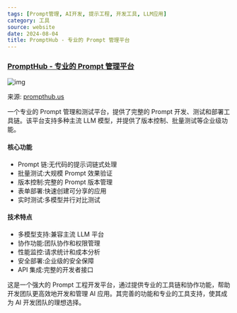 ```yaml
---
tags: [Prompt管理, AI开发, 提示工程, 开发工具, LLM应用]
category: 工具
source: website
date: 2024-08-04
title: PromptHub - 专业的 Prompt 管理平台
---
```


### [PromptHub - 专业的 Prompt 管理平台](https://www.prompthub.us/)

![img](https://img.mengpeng.tech/i/2024/11/24/6742f9b9aedab.webp)

来源: [prompthub.us](https://www.prompthub.us/)

一个专业的 Prompt 管理和测试平台，提供了完整的 Prompt 开发、测试和部署工具链。该平台支持多种主流 LLM 模型，并提供了版本控制、批量测试等企业级功能。

#### 核心功能
- Prompt 链:无代码的提示词链式处理
- 批量测试:大规模 Prompt 效果验证
- 版本控制:完整的 Prompt 版本管理
- 表单部署:快速创建可分享的应用
- 实时测试:多模型并行对比测试

#### 技术特点
- 多模型支持:兼容主流 LLM 平台
- 协作功能:团队协作和权限管理
- 性能监控:请求统计和成本分析
- 安全部署:企业级的安全保障
- API 集成:完整的开发者接口

这是一个强大的 Prompt 工程开发平台，通过提供专业的工具链和协作功能，帮助开发团队更高效地开发和管理 AI 应用。其完善的功能和专业的工具支持，使其成为 AI 开发团队的理想选择。
